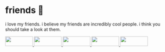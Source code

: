 # friends 💚

i love my friends. i believe my friends are incredibly cool people. i think you should take a look at them.

<div class="badge-grid">
    <a href="https://arciniega.one" target="_blank" rel="noopener nofollow">
        <img src="/static/img/88x31/chloe.png" width="88" height="31" />
    </a>
    <a href="https://lylythii.com" target="_blank" rel="noopener nofollow">
        <img src="/static/img/88x31/lily.png" width="88" height="31" />
    </a>
    <a href="https://youtu.be/K6TtKNB1fWg" target="_blank" rel="noopener nofollow">
        <img src="/static/img/88x31/lynne.png" width="88" height="31" />
    </a>
    <a href="https://nax.dev" target="_blank" rel="noopener nofollow">
        <img src="/static/img/88x31/nax.png" width="88" height="31" />
    </a>
    <a href="https://github.com/unclamped/" target="_blank" rel="noopener nofollow">
        <img src="/static/img/88x31/maru.png" width="88" height="31" />
    </a>
</div>
